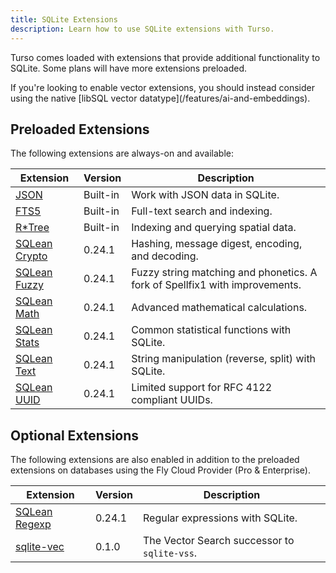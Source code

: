 ```yaml
---
title: SQLite Extensions
description: Learn how to use SQLite extensions with Turso.
---
```


Turso comes loaded with extensions that provide additional functionality to SQLite. Some plans will have more extensions preloaded.

<Info>
  If you're looking to enable vector extensions, you should instead consider
  using the native [libSQL vector datatype](/features/ai-and-embeddings).
</Info>

## Preloaded Extensions

The following extensions are always-on and available:

| Extension                                                                     | Version  | Description                                                                 |
| ----------------------------------------------------------------------------- | -------- | --------------------------------------------------------------------------- |
| [JSON](https://www.sqlite.org/json1.html)                                     | Built-in | Work with JSON data in SQLite.                                              |
| [FTS5](https://www.sqlite.org/fts5.html)                                      | Built-in | Full-text search and indexing.                                              |
| [R\*Tree](https://www.sqlite.org/rtree.html)                                  | Built-in | Indexing and querying spatial data.                                         |
| [SQLean Crypto](https://github.com/nalgeon/sqlean/blob/0.24.1/docs/crypto.md) | 0.24.1   | Hashing, message digest, encoding, and decoding.                            |
| [SQLean Fuzzy](https://github.com/nalgeon/sqlean/blob/0.24.1/docs/fuzzy.md)   | 0.24.1   | Fuzzy string matching and phonetics. A fork of Spellfix1 with improvements. |
| [SQLean Math](https://github.com/nalgeon/sqlean/blob/0.24.1/docs/math.md)     | 0.24.1   | Advanced mathematical calculations.                                         |
| [SQLean Stats](https://github.com/nalgeon/sqlean/blob/0.24.1/docs/stats.md)   | 0.24.1   | Common statistical functions with SQLite.                                   |
| [SQLean Text](https://github.com/nalgeon/sqlean/blob/0.24.1/docs/text.md)     | 0.24.1   | String manipulation (reverse, split) with SQLite.                           |
| [SQLean UUID](https://github.com/nalgeon/sqlean/blob/0.24.1/docs/uuid.md)     | 0.24.1   | Limited support for RFC 4122 compliant UUIDs.                               |

## Optional Extensions

The following extensions are also enabled in addition to the preloaded extensions on databases using the Fly Cloud Provider (Pro & Enterprise).

| Extension                                                                     | Version | Description                                  |
| ----------------------------------------------------------------------------- | ------- | -------------------------------------------- |
| [SQLean Regexp](https://github.com/nalgeon/sqlean/blob/0.24.1/docs/regexp.md) | 0.24.1  | Regular expressions with SQLite.             |
| [sqlite-vec](https://github.com/asg017/sqlite-vec/tree/v0.1.1)                | 0.1.0   | The Vector Search successor to `sqlite-vss`. |
